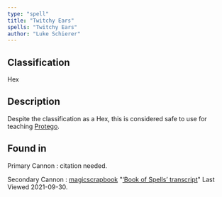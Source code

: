 ```yaml
---
type: "spell"
title: "Twitchy Ears"
spells: "Twitchy Ears"
author: "Luke Schierer"
---
```


## Classification

Hex

## Description

Despite the classification as a Hex, this is considered safe to use for teaching [Protego][].

[Protego]: <protego>

## Found in

Primary Cannon
:   citation needed.

Secondary Cannon
:   [magicscrapbook](https://magicscrapbook.tumblr.com/)
    "[‘Book of Spells’ transcript](https://magicscrapbook.tumblr.com/post/162085200042/book-of-spells-transcript)"
    Last Viewed 2021-09-30.
